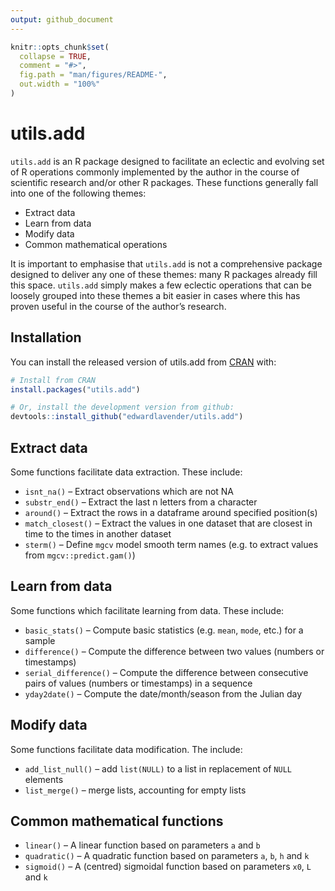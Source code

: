 ```yaml
---
output: github_document
---
```


```r
knitr::opts_chunk$set(
  collapse = TRUE,
  comment = "#>",
  fig.path = "man/figures/README-",
  out.width = "100%"
)
```

# utils.add

<!-- badges: start -->
<!-- badges: end -->

`utils.add` is an R package designed to facilitate an eclectic and evolving set of R operations commonly implemented by the author in the course of scientific research and/or other R packages. These functions generally fall into one of the following themes:

* Extract data
* Learn from data
* Modify data
* Common mathematical operations

It is important to emphasise that `utils.add` is not a comprehensive package designed to deliver any one of these themes: many R packages already fill this space. `utils.add` simply makes a few eclectic operations that can be loosely grouped into these themes a bit easier in cases where this has proven useful in the course of the author's research. 

## Installation

You can install the released version of utils.add from [CRAN](https://CRAN.R-project.org) with:

``` r
# Install from CRAN
install.packages("utils.add")
```

``` r
# Or, install the development version from github:
devtools::install_github("edwardlavender/utils.add")
```

## Extract data

Some functions facilitate data extraction. These include: 
  
  * `isnt_na()` -- Extract observations which are not NA
  * `substr_end()` -- Extract the last n letters from a character
  * `around()` -- Extract the rows in a dataframe around specified position(s)
  * `match_closest()` -- Extract the values in one dataset that are closest in time to the times in another dataset 
  * `sterm()` -- Define `mgcv` model smooth term names (e.g. to extract values from `mgcv::predict.gam()`)

## Learn from data

Some functions which facilitate learning from data. These include: 

  * `basic_stats()` -- Compute basic statistics (e.g. `mean`, `mode`, etc.) for a sample 
  * `difference()` -- Compute the difference between two values (numbers or timestamps)
  * `serial_difference()` -- Compute the difference between consecutive pairs of values (numbers or timestamps) in a sequence
  * `yday2date()` -- Compute the date/month/season from the Julian day 
  
## Modify data

Some functions facilitate data modification. The include: 

  * `add_list_null()` -- add `list(NULL)` to a list in replacement of `NULL` elements
  * `list_merge()` -- merge lists, accounting for empty lists

## Common mathematical functions

* `linear()` -- A linear function based on parameters `a` and `b`
* `quadratic()` -- A quadratic function based on parameters `a`, `b`, `h` and `k` 
* `sigmoid()` -- A (centred) sigmoidal function based on parameters `x0`, `L` and `k`



